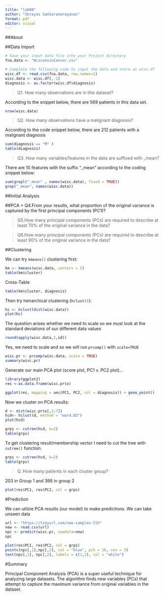 ```yaml
---
title: "lab08"
author: "Shreyas Sankaranarayanan"
format: pdf
editor: visual
---
```

##About

##Data Import
```r
# Save your input data file into your Project directory
fna.data <- "WisconsinCancer.csv"

# Complete the following code to input the data and store as wisc.df
wisc.df <- read.csv(fna.data, row.names=1)
wisc.data <- wisc.df[,-1]
diagnosis <- as.factor(wisc.df$diagnosis)
```

> Q1. How many observations are in this dataset?

According to the snippet below, there are 569 patients in this data set.

```r
nrow(wisc.data)

```


> Q2. How many observations have a malignant diagnosis?

According to the code snippet below, there are 212 patients with a malignant diagnosis

```r
sum(diagnosis == "M" )
table(diagnosis)
```


> Q3. How many variables/features in the data are suffixed with _mean?

There are 10 features with the suffix "_mean" according to the coding snippet below:

```r
sum(grepl("_mean" , names(wisc.data), fixed = TRUE))
grep("_mean", names(wisc.data))
```

##Initial Analysis

##PCA
> Q4.From your results, what proportion of the original variance is captured by the first principal components (PC1)?

> Q5.How many principal components (PCs) are required to describe at least 70% of the original variance in the data?

> Q6.How many principal components (PCs) are required to describe at least 90% of the original variance in the data?

##Clustering

We can try `kmeans()` clustering first:

```r
km <- kmeans(wisc.data, centers = 2)
table(km$cluster)

```
Cross-Table
```r
table(km$cluster, diagnosis)
```
Then try heirarchical clustering (`hclust()`): 

```r
hc <- hclust(dist(wisc.data))
plot(hc)
```
The question arises whether we need to scale so we must look at the standard deviations of our different data values
```r
round(apply(wisc.data,2,sd))
```
Yes, we need to scale and so we will run `prcomp()` with `scale=TRUE`

```r
wisc.pr <- prcomp(wisc.data, scale = TRUE)
summary(wisc.pr)
```

Generate our main PCA plot (score plot, PC1 v. PC2 plot)...

```r
library(ggplot2)
res <-as.data.frame(wisc.pr$x)
```

```r
ggplot(res, mapping = aes(PC1, PC2, col = diagnosis)) + geom_point()
```

Now we cluster on PCA results:

```r
d <- dist(wisc.pr$x[,1:7])
hcd<- hclust(d, method = "ward.D2")
plot(hcd)


```

```r
grps <- cutree(hcd, k=2)
table(grps)
```
To get clustering result/membership vector I need to cut the tree with `cutree()` function.

```r
grps <- cutree(hcd, k=2)
table(grps)
```

> Q. How many patients in each cluster group?

203 in Group 1 and 366 in group 2

```r
plot(res$PC1, res$PC2, col = grps)
```

#Prediction

We can utilzie PCA results (our model) to make predictions. We can take unseen data 

```r
url <- "https://tinyurl.com/new-samples-CSV"
new <- read.csv(url)
npc <- predict(wisc.pr, newdata=new)
npc
```

```r
plot(res$PC1, res$PC2, col = grps)
points(npc[,1],npc[,2], col = "blue", pch = 16, cex = 3)
text(npc[,1], npc[,2], labels = c(1,2), col = "white")
```

#Summary

Principal Component Analysis (PCA) is a super useful technique for analyzing large datasets. The algorithm finds new variables (PCs) that attempt to capture the maximum variance from original variables in the dataset.